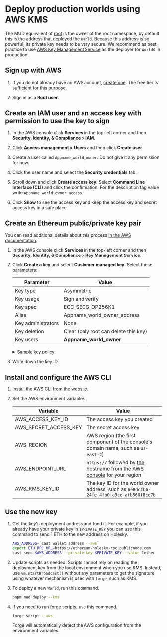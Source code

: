 
# Deploy production worlds using AWS KMS

The MUD equivalent of [root](https://en.wikipedia.org/wiki/Superuser) is the owner of the root namespace, by default this is the address that deployed the `World`.
Because this address is so powerful, its private key needs to be very secure.
We recommend as best practice to use [AWS Key Management Service](https://aws.amazon.com/kms/) as the deployer for `World`s in production.

## Sign up with AWS

1. If you do not already have an AWS account, [create one](https://portal.aws.amazon.com/billing/signup#/start/email).
   The free tier is sufficient for this purpose.

1. Sign in as a **Root user**.

## Create an IAM user and an access key with permission to use the key to sign

1. In the AWS console click **Services** in the top-left corner and then **Security, Identity, & Compliance > IAM**.

1. Click **Access management > Users** and then click **Create user**.

1. Create a user called `Appname_world_owner`.
   Do not give it any permission for now.

1. Click the user name and select the **Security credentials** tab.

1. Scroll down and click **Create access key**.
   Select **Command Line Interface (CLI)** and click the confirmation.
   For the description tag value write `Appname_world_owner_access`.

1. Click **Show** to see the access key and keep the access key and secret access key in a safe place.

## Create an Ethereum public/private key pair

You can read additional details about this process [in the AWS documentation](https://docs.aws.amazon.com/kms/latest/developerguide/create-keys.html).

1. In the AWS console click **Services** in the top-left corner and then **Security, Identity, & Compliance > Key Management Service**.

1. Click **Create a key** and select **Customer managed key**.
   Select these parameters:

   | Parameter          | Value                                 |
   | ------------------ | ------------------------------------- |
   | Key type           | Asymmetric                            |
   | Key usage          | Sign and verify                       |
   | Key spec           | ECC_SECG_OP256K1                      |
   | Alias              | Appname_world_owner_address           |
   | Key administrators | None                                  |
   | Key deletion       | Clear (only root can delete this key) |
   | Key users          | **Appname_world_owner**               |

   <details>

   <summary>Sample key policy</summary>

   ```json
   {
     "Id": "key-consolepolicy-3",
     "Version": "2012-10-17",
     "Statement": [
       {
         "Sid": "Enable IAM User Permissions",
         "Effect": "Allow",
         "Principal": {
           "AWS": "arn:aws:iam::339713099434:root"
         },
         "Action": "kms:*",
         "Resource": "*"
       },
       {
         "Sid": "Allow use of the key",
         "Effect": "Allow",
         "Principal": {
           "AWS": "arn:aws:iam::339713099434:user/Appname_world_owner"
         },
         "Action": ["kms:DescribeKey", "kms:GetPublicKey", "kms:Sign", "kms:Verify"],
         "Resource": "*"
       },
       {
         "Sid": "Allow attachment of persistent resources",
         "Effect": "Allow",
         "Principal": {
           "AWS": "arn:aws:iam::339713099434:user/Appname_world_owner"
         },
         "Action": ["kms:CreateGrant", "kms:ListGrants", "kms:RevokeGrant"],
         "Resource": "*",
         "Condition": {
           "Bool": {
             "kms:GrantIsForAWSResource": "true"
           }
         }
       }
     ]
   }
   ```

   </details>

1. Write down the key ID.

## Install and configure the AWS CLI

1. Install the AWS CLI [from the website](https://aws.amazon.com/cli/).

1. Set the AWS environment variables.

   | Variable              | Value                                                                                                                              |
   | --------------------- | ---------------------------------------------------------------------------------------------------------------------------------- |
   | AWS_ACCESS_KEY_ID     | The access key you created                                                                                                         |
   | AWS_SECRET_ACCESS_KEY | The secret access key                                                                                                              |
   | AWS_REGION            | AWS region (the first component of the console's domain name, such as `us-east-2`)                                                 |
   | AWS_ENDPOINT_URL      | `https://` followed by [the hostname from the AWS console](https://docs.aws.amazon.com/general/latest/gr/kms.html) for your region |
   | AWS_KMS_KEY_ID        | The key ID for the world owner address, such as `6e8dcfb6-24fe-4fb0-a9ce-afb560f8ce7b`                                             |

## Use the new key

1. Get the key's deployment address and fund it.
   For example, if you already have your private key in `$PRIVATE_KEY` you can use this command to send 1 ETH to the new address on Holesky.

   ```sh copy
   AWS_ADDRESS=`cast wallet address --aws`
   export ETH_RPC_URL=https://ethereum-holesky-rpc.publicnode.com
   cast send $AWS_ADDRESS --private-key $PRIVATE_KEY --value 1ether
   ```

1. Update scripts as needed.
   Scripts cannot rely on reading the deployment key from the local environment when you use KMS.
   Instead, use `vm.startBroadcast()` without any parameters to get the signature using whatever mechanism is used with `forge`, such as KMS.

1. To deploy a new `World`, run this command.

   ```sh copy
   pnpm mud deploy --kms
   ```

1. If you need to run forge scripts, use this command.

   ```sh
   forge script --aws
   ```

   Forge will automatically detect the AWS configuration from the environment variables.

